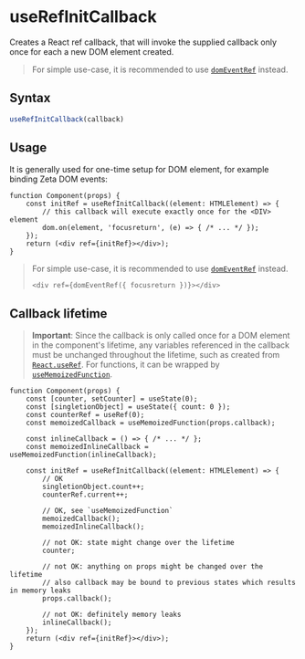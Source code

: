 <Module name="zeta-dom-react" />

# useRefInitCallback

Creates a React ref callback, that will invoke the supplied callback only once for each a new DOM element created.

> For simple use-case, it is recommended to use [`domEventRef`](:) instead.

## Syntax

```javascript
useRefInitCallback(callback)
```

## Usage

It is generally used for one-time setup for DOM element, for example binding Zeta DOM events:

```tsx
function Component(props) {
    const initRef = useRefInitCallback((element: HTMLElement) => {
        // this callback will execute exactly once for the <DIV> element
        dom.on(element, 'focusreturn', (e) => { /* ... */ });
    });
    return (<div ref={initRef}></div>);
}
```

> For simple use-case, it is recommended to use [`domEventRef`](:) instead.
> ```tsx
> <div ref={domEventRef({ focusreturn })}></div>
> ```

## Callback lifetime

> **Important**: Since the callback is only called once for a DOM element in the component's lifetime,
  any variables referenced in the callback must be unchanged throughout the lifetime, such as created from
  [`React.useRef`](https://reactjs.org/docs/hooks-reference.html#useref). For functions,
  it can be wrapped by [`useMemoizedFunction`](:).

```tsx
function Component(props) {
    const [counter, setCounter] = useState(0);
    const [singletionObject] = useState({ count: 0 });
    const counterRef = useRef(0);
    const memoizedCallback = useMemoizedFunction(props.callback);

    const inlineCallback = () => { /* ... */ };
    const memoizedInlineCallback = useMemoizedFunction(inlineCallback);

    const initRef = useRefInitCallback((element: HTMLElement) => {
        // OK
        singletionObject.count++;
        counterRef.current++;

        // OK, see `useMemoizedFunction`
        memoizedCallback();
        memoizedInlineCallback();

        // not OK: state might change over the lifetime
        counter;

        // not OK: anything on props might be changed over the lifetime
        // also callback may be bound to previous states which results in memory leaks
        props.callback();

        // not OK: definitely memory leaks
        inlineCallback();
    });
    return (<div ref={initRef}></div>);
}
```
